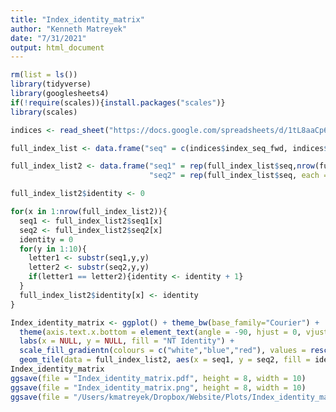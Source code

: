 ```yaml
---
title: "Index_identity_matrix"
author: "Kenneth Matreyek"
date: "7/31/2021"
output: html_document
---
```



```r

rm(list = ls())
library(tidyverse)
library(googlesheets4)
if(!require(scales)){install.packages("scales")}
library(scales)

```

```r
indices <- read_sheet("https://docs.google.com/spreadsheets/d/1tL8aaCp6qqtRCn92cJBbG-F01Oz_p-MEdSQTFA_LfEQ/edit?usp=sharing", sheet = "Indices") %>% filter(index_n == 10) #col_types = "cccdccccccc"

full_index_list <- data.frame("seq" = c(indices$index_seq_fwd, indices$index_seq_rev))

full_index_list2 <- data.frame("seq1" = rep(full_index_list$seq,nrow(full_index_list)),
                               "seq2" = rep(full_index_list$seq, each = nrow(full_index_list)))

full_index_list2$identity <- 0

for(x in 1:nrow(full_index_list2)){
  seq1 <- full_index_list2$seq1[x]
  seq2 <- full_index_list2$seq2[x]
  identity = 0
  for(y in 1:10){
    letter1 <- substr(seq1,y,y)
    letter2 <- substr(seq2,y,y)
    if(letter1 == letter2){identity <- identity + 1}
  }
  full_index_list2$identity[x] <- identity
}

Index_identity_matrix <- ggplot() + theme_bw(base_family="Courier") + 
  theme(axis.text.x.bottom = element_text(angle = -90, hjust = 0, vjust = 0.5)) + 
  labs(x = NULL, y = NULL, fill = "NT Identity") +
  scale_fill_gradientn(colours = c("white","blue","red"), values = rescale(c(0,8,10))) +
  geom_tile(data = full_index_list2, aes(x = seq1, y = seq2, fill = identity))
Index_identity_matrix
ggsave(file = "Index_identity_matrix.pdf", height = 8, width = 10)
ggsave(file = "Index_identity_matrix.png", height = 8, width = 10)
ggsave(file = "/Users/kmatreyek/Dropbox/Website/Plots/Index_identity_matrix.png", height = 8, width = 10)

```

